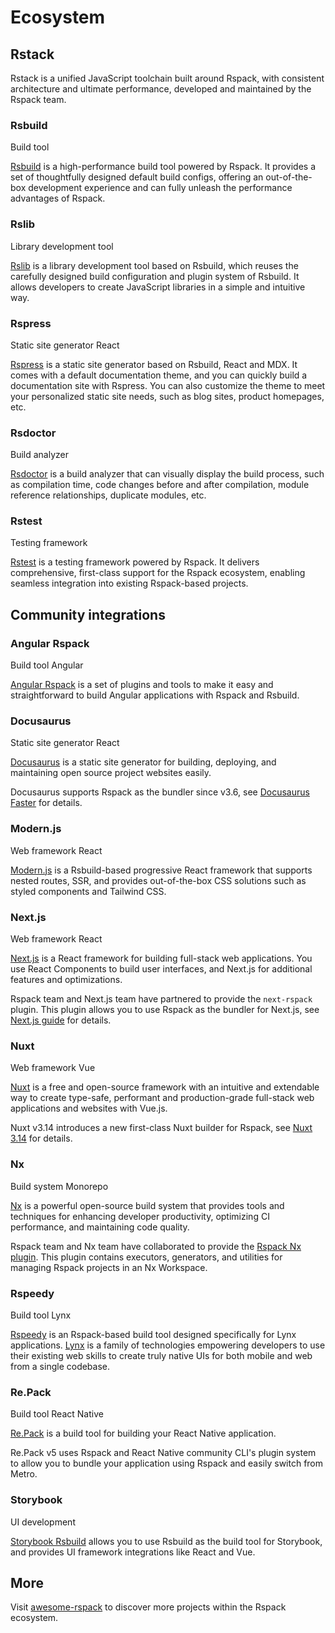 
# Ecosystem

## Rstack

Rstack is a unified JavaScript toolchain built around Rspack, with consistent architecture and ultimate performance, developed and maintained by the Rspack team.

### Rsbuild

<Tag color="geekblue">Build tool</Tag>

[Rsbuild](https://github.com/web-infra-dev/rsbuild) is a high-performance build tool powered by Rspack. It provides a set of thoughtfully designed default build configs, offering an out-of-the-box development experience and can fully unleash the performance advantages of Rspack.

### Rslib

<Tag color="geekblue">Library development tool</Tag>

[Rslib](https://github.com/web-infra-dev/rslib) is a library development tool based on Rsbuild, which reuses the carefully designed build configuration and plugin system of Rsbuild. It allows developers to create JavaScript libraries in a simple and intuitive way.

### Rspress

<Tag color="geekblue">Static site generator</Tag>
<Tag color="purple">React</Tag>

[Rspress](https://github.com/web-infra-dev/rspress) is a static site generator based on Rsbuild, React and MDX. It comes with a default documentation theme, and you can quickly build a documentation site with Rspress. You can also customize the theme to meet your personalized static site needs, such as blog sites, product homepages, etc.

### Rsdoctor

<Tag color="geekblue">Build analyzer</Tag>

[Rsdoctor](https://github.com/web-infra-dev/rsdoctor) is a build analyzer that can visually display the build process, such as compilation time, code changes before and after compilation, module reference relationships, duplicate modules, etc.

### Rstest

<Tag color="geekblue">Testing framework</Tag>

[Rstest](https://github.com/web-infra-dev/rstest) is a testing framework powered by Rspack. It delivers comprehensive, first-class support for the Rspack ecosystem, enabling seamless integration into existing Rspack-based projects.

## Community integrations

### Angular Rspack

<Tag color="geekblue">Build tool</Tag>
<Tag color="purple">Angular</Tag>

[Angular Rspack](https://github.com/nrwl/angular-rspack) is a set of plugins and tools to make it easy and straightforward to build Angular applications with Rspack and Rsbuild.

### Docusaurus

<Tag color="geekblue">Static site generator</Tag>
<Tag color="purple">React</Tag>

[Docusaurus](https://docusaurus.io/) is a static site generator for building, deploying, and maintaining open source project websites easily.

Docusaurus supports Rspack as the bundler since v3.6, see [Docusaurus Faster](https://docusaurus.io/blog/releases/3.6#docusaurus-faster) for details.

### Modern.js

<Tag color="geekblue">Web framework</Tag>
<Tag color="purple">React</Tag>

[Modern.js](https://modernjs.dev/en/) is a Rsbuild-based progressive React framework that supports nested routes, SSR, and provides out-of-the-box CSS solutions such as styled components and Tailwind CSS.

### Next.js

<Tag color="geekblue">Web framework</Tag>
<Tag color="purple">React</Tag>

[Next.js](https://nextjs.org/) is a React framework for building full-stack web applications. You use React Components to build user interfaces, and Next.js for additional features and optimizations.

Rspack team and Next.js team have partnered to provide the `next-rspack` plugin. This plugin allows you to use Rspack as the bundler for Next.js, see [Next.js guide](/guide/tech/next) for details.

### Nuxt

<Tag color="geekblue">Web framework</Tag>
<Tag color="purple">Vue</Tag>

[Nuxt](https://nuxt.com/) is a free and open-source framework with an intuitive and extendable way to create type-safe, performant and production-grade full-stack web applications and websites with Vue.js.

Nuxt v3.14 introduces a new first-class Nuxt builder for Rspack, see [Nuxt 3.14](https://nuxt.com/blog/v3-14) for details.

### Nx

<Tag color="geekblue">Build system</Tag>
<Tag color="purple">Monorepo</Tag>

[Nx](https://nx.dev/) is a powerful open-source build system that provides tools and techniques for enhancing developer productivity, optimizing CI performance, and maintaining code quality.

Rspack team and Nx team have collaborated to provide the [Rspack Nx plugin](https://nx.dev/nx-api/rspack). This plugin contains executors, generators, and utilities for managing Rspack projects in an Nx Workspace.

### Rspeedy

<Tag color="geekblue">Build tool</Tag>
<Tag color="purple">Lynx</Tag>

[Rspeedy](https://lynxjs.org/rspeedy/) is an Rspack-based build tool designed specifically for Lynx applications. [Lynx](https://lynxjs.org/) is a family of technologies empowering developers to use their existing web skills to create truly native UIs for both mobile and web from a single codebase.

### Re.Pack

<Tag color="geekblue">Build tool</Tag>
<Tag color="purple">React Native</Tag>

[Re.Pack](https://github.com/callstack/repack) is a build tool for building your React Native application.

Re.Pack v5 uses Rspack and React Native community CLI's plugin system to allow you to bundle your application using Rspack and easily switch from Metro.

### Storybook

<Tag color="geekblue">UI development</Tag>

[Storybook Rsbuild](https://storybook.rsbuild.dev/) allows you to use Rsbuild as the build tool for Storybook, and provides UI framework integrations like React and Vue.

## More

Visit [awesome-rspack](https://github.com/web-infra-dev/awesome-rspack) to discover more projects within the Rspack ecosystem.
